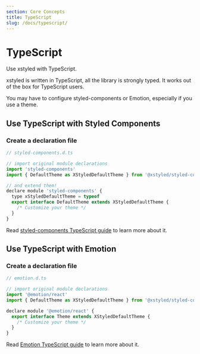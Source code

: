 ```yaml
---
section: Core Concepts
title: TypeScript
slug: /docs/typescript/
---
```


# TypeScript

Use xstyled with TypeScript.

xstyled is written in TypeScript, all the library is strongly typed. It works out of the box for TypeScript users.

You may have to configure styled-components or Emotion, especially if you use a theme.

## Use TypeScript with Styled Components

### Create a declaration file

```js
// styled-components.d.ts

// import original module declarations
import 'styled-components'
import { DefaultTheme as XStyledDefaultTheme } from '@xstyled/styled-components'

// and extend them!
declare module 'styled-components' {
  type xStyledDefaultTheme = typeof
  export interface DefaultTheme extends XStyledDefaultTheme {
    /* Customize your theme */
  }
}
```

Read [styled-components TypeScript guide](https://styled-components.com/docs/api#typescript) to learn more about it.

## Use TypeScript with Emotion

### Create a declaration file

```js
// emotion.d.ts

// import original module declarations
import '@emotion/react'
import { DefaultTheme as XStyledDefaultTheme } from '@xstyled/styled-components'

declare module '@emotion/react' {
  export interface Theme extends XStyledDefaultTheme {
    /* Customize your theme */
  }
}
```

Read [Emotion TypeScript guide](https://emotion.sh/docs/typescript) to learn more about it.
